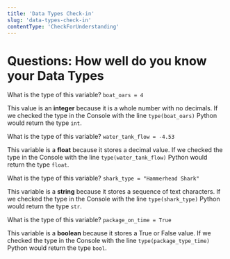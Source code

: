 ```yaml
---
title: 'Data Types Check-in'
slug: 'data-types-check-in'
contentType: 'CheckForUnderstanding'
---
```


# Questions: How well do you know your Data Types

<FlashCard>
<Prompt>

What is the type of this variable? `boat_oars = 4`

</Prompt>
<Answer>

This value is an **integer** because it is a whole number with no decimals. If we checked the type in the Console with the line `type(boat_oars)` Python would return the type `int`.

</Answer>
<SelfCheck />
</FlashCard>

<FlashCard>
<Prompt>

What is the type of this variable? `water_tank_flow = -4.53`

</Prompt>
<Answer>

This variable is a **float** because it stores a decimal value. If we checked the type in the Console with the line `type(water_tank_flow)` Python would return the type `float`.

</Answer>
<SelfCheck />
</FlashCard>

<FlashCard>
<Prompt>

What is the type of this variable? `shark_type = "Hammerhead Shark"`

</Prompt>
<Answer>

This variable is a **string** because it stores a sequence of text characters. If we checked the type in the Console with the line `type(shark_type)` Python would return the type `str`.

</Answer>
<SelfCheck />
</FlashCard>

<FlashCard>
<Prompt>

What is the type of this variable? `package_on_time = True`

</Prompt>
<Answer>

This variable is a **boolean** because it stores a True or False value. If we checked the type in the Console with the line `type(package_type_time)` Python would return the type `bool`.

</Answer>
<SelfCheck />
</FlashCard>